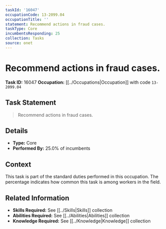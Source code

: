 ```yaml
---
taskId: '16047'
occupationCode: 13-2099.04
occupationTitle: ''
statement: Recommend actions in fraud cases.
taskType: Core
incumbentsResponding: 25
collection: Tasks
source: onet
---
```

# Recommend actions in fraud cases.

**Task ID:** 16047
**Occupation:** [[../Occupations|Occupation]] with code `13-2099.04`

## Task Statement

> Recommend actions in fraud cases.

## Details

- **Type:** Core
- **Performed By:** 25.0% of incumbents

## Context

This task is part of the standard duties performed in this occupation. The percentage indicates how common this task is among workers in the field.

## Related Information

- **Skills Required:** See [[../Skills|Skills]] collection
- **Abilities Required:** See [[../Abilities|Abilities]] collection
- **Knowledge Required:** See [[../Knowledge|Knowledge]] collection

